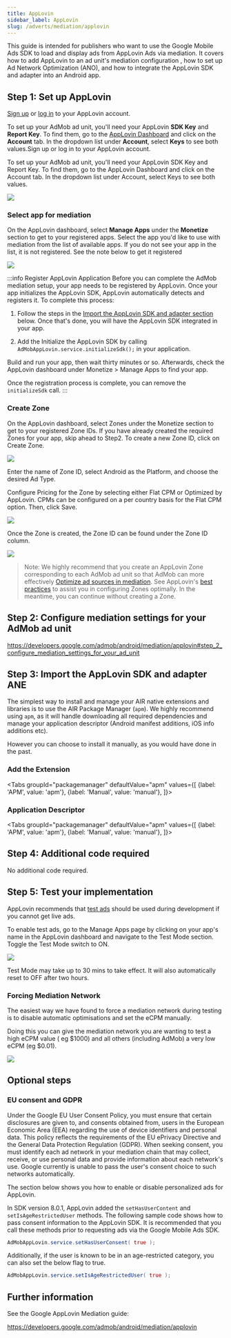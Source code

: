 ```yaml
---
title: AppLovin
sidebar_label: AppLovin
slug: /adverts/mediation/applovin
---
```





This guide is intended for publishers who want to use the Google Mobile Ads SDK to load and display ads from AppLovin Ads via mediation. It covers how to add AppLovin to an ad unit's mediation configuration , how to set up Ad Network Optimization (ANO), and how to integrate the AppLovin SDK and adapter into an Android app.

## Step 1: Set up AppLovin

[Sign up](https://www.applovin.com/signup) or [log in](https://www.applovin.com/login) to your AppLovin account.

To set up your AdMob ad unit, you'll need your AppLovin **SDK Key** and **Report Key**. To find them, go to the [AppLovin Dashboard](https://www.applovin.com/analytics#date_range=today&app_id=45001570&type=thirdparty_impressions&compare=false&show_unique=true) and click on the **Account** tab. In the dropdown list under **Account**, select **Keys** to see both values.Sign up or log in to your AppLovin account.

To set up your AdMob ad unit, you'll need your AppLovin SDK Key and Report Key. To find them, go to the AppLovin Dashboard and click on the Account tab. In the dropdown list under Account, select Keys to see both values.

![](images/applovin-keys.png)

### Select app for mediation

On the AppLovin dashboard, select **Manage Apps** under the **Monetize** section to get to your registered apps. Select the app you'd like to use with mediation from the list of available apps. If you do not see your app in the list, it is not registered. See the note below to get it registered

![](images/applovin-manage_apps_list.png)

:::info Register AppLovin Application
Before you can complete the AdMob mediation setup, your app needs to be registered by AppLovin. Once your app initializes the AppLovin SDK, AppLovin automatically detects and registers it. To complete this process:

  1. Follow the steps in the [Import the AppLovin SDK and adapter section](#step-3-import-the-applovin-sdk-and-adapter-ane) below. Once that's done, you will have the AppLovin SDK integrated in your app.

  2. Add the Initialize the AppLovin SDK by calling `AdMobAppLovin.service.initializeSdk();` in your application.

Build and run your app, then wait thirty minutes or so. Afterwards, check the AppLovin dashboard under Monetize > Manage Apps to find your app.

Once the registration process is complete, you can remove the `initializeSdk` call.
:::

### Create Zone

On the AppLovin dashboard, select Zones under the Monetize section to get to your registered Zone IDs. If you have already created the required Zones for your app, skip ahead to Step2. To create a new Zone ID, click on Create Zone.

![](images/applovin-manage_apps.png)

Enter the name of Zone ID, select Android as the Platform, and choose the desired Ad Type.

Configure Pricing for the Zone by selecting either Flat CPM or Optimized by AppLovin. CPMs can be configured on a per country basis for the Flat CPM option. Then, click Save.

![](images/applovin-create_zone_android.png)

Once the Zone is created, the Zone ID can be found under the Zone ID column.

![](images/applovin-zone_id_android.png)

> Note: We highly recommend that you create an AppLovin Zone corresponding to each AdMob ad unit so that AdMob can more effectively [Optimize ad sources in mediation](https://support.google.com/admob/answer/7374110). See AppLovin's [best practices](https://support-developer.applovin.com/hc/en-us/articles/360000476612-What-is-the-recommended-implementation-of-Zones) to assist you in configuring Zones optimally. In the meantime, you can continue without creating a Zone.

## Step 2: Configure mediation settings for your AdMob ad unit

https://developers.google.com/admob/android/mediation/applovin#step_2_configure_mediation_settings_for_your_ad_unit

## Step 3: Import the AppLovin SDK and adapter ANE


The simplest way to install and manage your AIR native extensions and libraries is to use the AIR Package Manager (`apm`). We highly recommend using `apm`, as it will handle downloading all required dependencies and manage your application descriptor (Android manifest additions, iOS info additions etc).

However you can choose to install it manually, as you would have done in the past. 

### Add the Extension

<Tabs
  groupId="packagemanager"
  defaultValue="apm"
  values={[
    {label: 'APM', value: 'apm'},
    {label: 'Manual', value: 'manual'},
  ]}>

  <TabItem value="apm" >
	<InstallAPM/>
  </TabItem>
  <TabItem value="manual" >
	<InstallManual/>
  </TabItem>
  
</Tabs>


### Application Descriptor

<Tabs
  groupId="packagemanager"
  defaultValue="apm"
  values={[
    {label: 'APM', value: 'apm'},
    {label: 'Manual', value: 'manual'},
  ]}>

  <TabItem value="apm" >
	<AppDescriptorAPM/>
  </TabItem>
  <TabItem value="manual" >
	<AppDescriptorManual/>
  </TabItem>
  
</Tabs>


## Step 4: Additional code required

No additional code required.


## Step 5: Test your implementation

AppLovin recommends that [test ads](https://support-developer.applovin.com/hc/en-us/articles/115000509267-How-can-I-get-test-ads-) should be used during development if you cannot get live ads.

To enable test ads, go to the Manage Apps page by clicking on your app's name in the AppLovin dashboard and navigate to the Test Mode section. Toggle the Test Mode switch to ON.

![](images/applovin-test_mode_ios.png)

Test Mode may take up to 30 mins to take effect. It will also automatically reset to OFF after two hours.

### Forcing Mediation Network

The easiest way we have found to force a mediation network during testing is to disable automatic optimisations and set the eCPM manually.

Doing this you can give the mediation network you are wanting to test a high eCPM value ( eg $1000) and all others (including AdMob) a very low eCPM (eg $0.01).

![](images/applovin-force_testing_ecpm.png)

## Optional steps

### EU consent and GDPR

Under the Google EU User Consent Policy, you must ensure that certain disclosures are given to, and consents obtained from, users in the European Economic Area (EEA) regarding the use of device identifiers and personal data. This policy reflects the requirements of the EU ePrivacy Directive and the General Data Protection Regulation (GDPR). When seeking consent, you must identify each ad network in your mediation chain that may collect, receive, or use personal data and provide information about each network's use. Google currently is unable to pass the user's consent choice to such networks automatically.

The section below shows you how to enable or disable personalized ads for AppLovin.

In SDK version 8.0.1, AppLovin added the `setHasUserContent` and `setIsAgeRestrictedUser` methods. The following sample code shows how to pass consent information to the AppLovin SDK. It is recommended that you call these methods prior to requesting ads via the Google Mobile Ads SDK.

```actionscript
AdMobAppLovin.service.setHasUserConsent( true );
```

Additionally, if the user is known to be in an age-restricted category, you can also set the below flag to true.

```actionscript
AdMobAppLovin.service.setIsAgeRestrictedUser( true );
```

## Further information

See the Google AppLovin Mediation guide:

https://developers.google.com/admob/android/mediation/applovin
